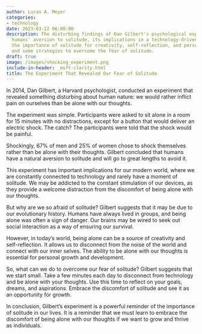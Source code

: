 ```yaml
---
author: Lucas A. Meyer
categories:
- technology
date: 2023-03-22 06:00:00
description: The disturbing findings of Dan Gilbert's psychological experiment on
  humans' aversion to solitude, its implications in a technology-driven modern world,
  the importance of solitude for creativity, self-reflection, and personal development,
  and some strategies to overcome the fear of solitude.
draft: true
image: /images/shocking_experiment.png
include-in-header: _msft-clarity.html
title: The Experiment That Revealed Our Fear of Solitude
---
```

<article data-clarity-region="article">


In 2014, Dan Gilbert, a Harvard psychologist, conducted an experiment that revealed something disturbing about human nature: we would rather inflict pain on ourselves than be alone with our thoughts.

The experiment was simple. Participants were asked to sit alone in a room for 15 minutes with no distractions, except for a button that would deliver an electric shock. The catch? The participants were told that the shock would be painful.

Shockingly, 67% of men and 25% of women chose to shock themselves rather than be alone with their thoughts. Gilbert concluded that humans have a natural aversion to solitude and will go to great lengths to avoid it.

This experiment has important implications for our modern world, where we are constantly connected to technology and rarely have a moment of solitude. We may be addicted to the constant stimulation of our devices, as they provide a welcome distraction from the discomfort of being alone with our thoughts.

But why are we so afraid of solitude? Gilbert suggests that it may be due to our evolutionary history. Humans have always lived in groups, and being alone was often a sign of danger. Our brains may be wired to seek out social interaction as a way of ensuring our survival.

However, in today's world, being alone can be a source of creativity and self-reflection. It allows us to disconnect from the noise of the world and connect with our inner selves. The ability to be alone with our thoughts is essential for personal growth and development.

So, what can we do to overcome our fear of solitude? Gilbert suggests that we start small. Take a few minutes each day to disconnect from technology and be alone with your thoughts. Use this time to reflect on your goals, dreams, and aspirations. Embrace the discomfort of solitude and see it as an opportunity for growth.

In conclusion, Gilbert's experiment is a powerful reminder of the importance of solitude in our lives. It is a reminder that we must learn to embrace the discomfort of being alone with our thoughts if we want to grow and thrive as individuals.

</article>